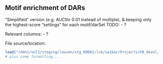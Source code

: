 ## Motif enrichment of DARs 

"Simplified" version (e.g. AUCthr 0.01 instead of multiple), & keeping only the highest-score "settings" for each motif/darSet
TODO:
- ?

Relevant columns: 
- ?

File source/location:

```r
load("/ddn1/vol1/staging/leuven/stg_00002/lcb/saibar/Projects/FB_devel/20200220_MotifsInEnhancers/1_global/motifEnrichment_DAR_highConfAnnot/enrichmentTable_merged_HighConfTFs.RData")
# plus some formatting...
```
